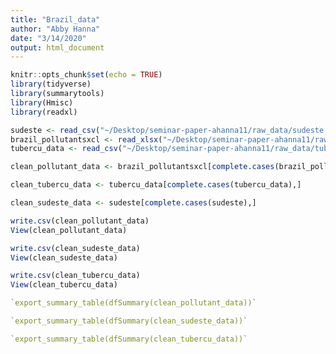 ```yaml
---
title: "Brazil_data"
author: "Abby Hanna"
date: "3/14/2020"
output: html_document
---
```


```r
knitr::opts_chunk$set(echo = TRUE)
library(tidyverse)
library(summarytools)
library(Hmisc)
library(readxl)
```


```r
sudeste <- read_csv("~/Desktop/seminar-paper-ahanna11/raw_data/sudeste.csv")
brazil_pollutantsxcl <- read_xlsx("~/Desktop/seminar-paper-ahanna11/raw_data/brazil_pollutantsxcl.xlsx")
tubercu_data <- read_csv("~/Desktop/seminar-paper-ahanna11/raw_data/tuber_data.csv")
```


```r
clean_pollutant_data <- brazil_pollutantsxcl[complete.cases(brazil_pollutantsxcl),]

clean_tubercu_data <- tubercu_data[complete.cases(tubercu_data),]
```

```r
clean_sudeste_data <- sudeste[complete.cases(sudeste),]
```

```r
write.csv(clean_pollutant_data)
View(clean_pollutant_data)
```


```r
write.csv(clean_sudeste_data)
View(clean_sudeste_data)

write.csv(clean_tubercu_data)
View(clean_tubercu_data)

```


```r
`export_summary_table(dfSummary(clean_pollutant_data))`

`export_summary_table(dfSummary(clean_sudeste_data))`

`export_summary_table(dfSummary(clean_tubercu_data))`
```

